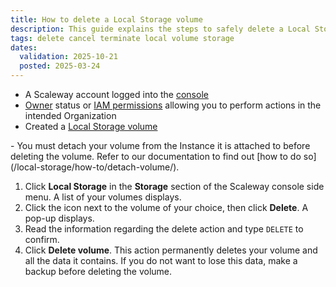 ```yaml
---
title: How to delete a Local Storage volume
description: This guide explains the steps to safely delete a Local Storage volume from your Scaleway account.
tags: delete cancel terminate local volume storage
dates:
  validation: 2025-10-21
  posted: 2025-03-24
---
```



<Requirements />

- A Scaleway account logged into the [console](https://console.scaleway.com)
- [Owner](/iam/concepts/#owner) status or [IAM permissions](/iam/concepts/#permission) allowing you to perform actions in the intended Organization
- Created a [Local Storage volume](/local-storage/how-to/create-volume/)

<Message type="important">
  - You must detach your volume from the Instance it is attached to before deleting the volume. Refer to our documentation to find out [how to do so](/local-storage/how-to/detach-volume/).
</Message>

1. Click **Local Storage** in the **Storage** section of the Scaleway console side menu. A list of your volumes displays.
2. Click the <Icon name="more" /> icon next to the volume of your choice, then click **Delete**. A pop-up displays.
3. Read the information regarding the delete action and type `DELETE` to confirm.
4. Click **Delete volume**.
    <Message type="important">
      This action permanently deletes your volume and all the data it contains. If you do not want to lose this data, make a backup before deleting the volume.
    </Message>
